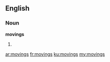 ==English==
===Noun===
'''movings'''
# {{plural of|[[moving]]}}

[[ar:movings]]
[[fr:movings]]
[[ku:movings]]
[[my:movings]]